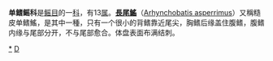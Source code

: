 {{Automatic taxobox
| taxon = Arhynchobatidae
| authority = 
| image = Bathyraja abyssicola.jpg
| image_caption = ''[[Bathyraja_abyssicola|Bathyraja abyssicola]]''
| subdivision_ranks = [[属_(生物)|属]]
| subdivision =
見內文。
}}

'''单鳍鳐科'''是[[鳐目|鳐目]]的一[[科|科]]，有13[[属|属]]。'''[[長尾鰩|長尾鰩]]'''（[[Arhynchobatis_asperrimus|Arhynchobatis asperrimus]]）又稱糙皮单鳍鰩，是其中一種，只有一个很小的背鳍靠近尾尖，胸鳍后缘盖住腹鳍，腹鳍内缘与尾部分开，不与尾部愈合。体盘表面布满结刺。
{{Taxonbar|from=Q2568546}}

[[Category:单鳍鳐科|*]]
[[Category:鰩目|D]]